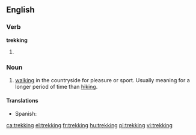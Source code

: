 ==English==
===Verb===

'''trekking'''

#{{present participle of|[[trek]]}}

===Noun===
{{en-noun|-}}

# [[walking]] in the countryside for pleasure or sport. Usually meaning for a longer period of time than [[hiking]].

====Translations====
* Spanish: {{t+|es|senderismo|m}}

[[ca:trekking]]
[[el:trekking]]
[[fr:trekking]]
[[hu:trekking]]
[[pl:trekking]]
[[vi:trekking]]